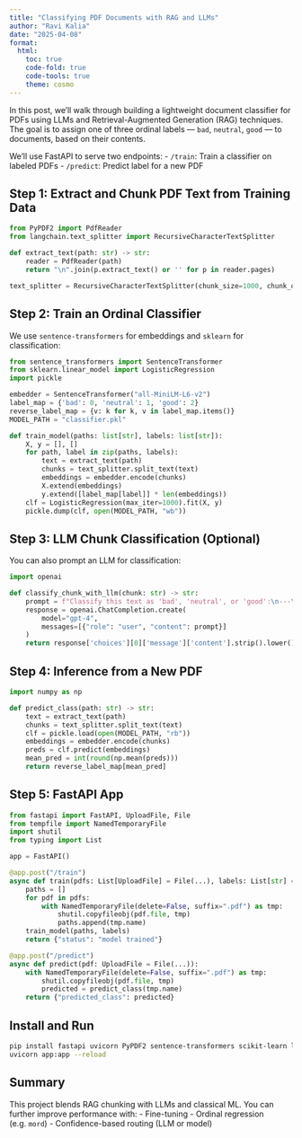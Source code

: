 ```yaml
---
title: "Classifying PDF Documents with RAG and LLMs"
author: "Ravi Kalia"
date: "2025-04-08"
format:
  html:
    toc: true
    code-fold: true
    code-tools: true
    theme: cosmo
---
```


In this post, we'll walk through building a lightweight document classifier for PDFs using LLMs and Retrieval-Augmented Generation (RAG) techniques. The goal is to assign one of three ordinal labels — `bad`, `neutral`, `good` — to documents, based on their contents.

We'll use FastAPI to serve two endpoints:
- `/train`: Train a classifier on labeled PDFs
- `/predict`: Predict label for a new PDF

## Step 1: Extract and Chunk PDF Text from Training Data

```python
from PyPDF2 import PdfReader
from langchain.text_splitter import RecursiveCharacterTextSplitter

def extract_text(path: str) -> str:
    reader = PdfReader(path)
    return "\n".join(p.extract_text() or '' for p in reader.pages)

text_splitter = RecursiveCharacterTextSplitter(chunk_size=1000, chunk_overlap=200)
```

## Step 2: Train an Ordinal Classifier

We use `sentence-transformers` for embeddings and `sklearn` for classification:

```python
from sentence_transformers import SentenceTransformer
from sklearn.linear_model import LogisticRegression
import pickle

embedder = SentenceTransformer("all-MiniLM-L6-v2")
label_map = {'bad': 0, 'neutral': 1, 'good': 2}
reverse_label_map = {v: k for k, v in label_map.items()}
MODEL_PATH = "classifier.pkl"

def train_model(paths: list[str], labels: list[str]):
    X, y = [], []
    for path, label in zip(paths, labels):
        text = extract_text(path)
        chunks = text_splitter.split_text(text)
        embeddings = embedder.encode(chunks)
        X.extend(embeddings)
        y.extend([label_map[label]] * len(embeddings))
    clf = LogisticRegression(max_iter=1000).fit(X, y)
    pickle.dump(clf, open(MODEL_PATH, "wb"))
```

## Step 3: LLM Chunk Classification (Optional)

You can also prompt an LLM for classification:

```python
import openai

def classify_chunk_with_llm(chunk: str) -> str:
    prompt = f"Classify this text as 'bad', 'neutral', or 'good':\n---\n{chunk}\n---\nLabel:"
    response = openai.ChatCompletion.create(
        model="gpt-4",
        messages=[{"role": "user", "content": prompt}]
    )
    return response['choices'][0]['message']['content'].strip().lower()
```

## Step 4: Inference from a New PDF

```python
import numpy as np

def predict_class(path: str) -> str:
    text = extract_text(path)
    chunks = text_splitter.split_text(text)
    clf = pickle.load(open(MODEL_PATH, "rb"))
    embeddings = embedder.encode(chunks)
    preds = clf.predict(embeddings)
    mean_pred = int(round(np.mean(preds)))
    return reverse_label_map[mean_pred]
```

## Step 5: FastAPI App

```python
from fastapi import FastAPI, UploadFile, File
from tempfile import NamedTemporaryFile
import shutil
from typing import List

app = FastAPI()

@app.post("/train")
async def train(pdfs: List[UploadFile] = File(...), labels: List[str] = File(...)):
    paths = []
    for pdf in pdfs:
        with NamedTemporaryFile(delete=False, suffix=".pdf") as tmp:
            shutil.copyfileobj(pdf.file, tmp)
            paths.append(tmp.name)
    train_model(paths, labels)
    return {"status": "model trained"}

@app.post("/predict")
async def predict(pdf: UploadFile = File(...)):
    with NamedTemporaryFile(delete=False, suffix=".pdf") as tmp:
        shutil.copyfileobj(pdf.file, tmp)
        predicted = predict_class(tmp.name)
    return {"predicted_class": predicted}
```

## Install and Run

```bash
pip install fastapi uvicorn PyPDF2 sentence-transformers scikit-learn langchain openai
uvicorn app:app --reload
```

## Summary

This project blends RAG chunking with LLMs and classical ML. You can further improve performance with:
- Fine-tuning
- Ordinal regression (e.g. `mord`)
- Confidence-based routing (LLM or model)


